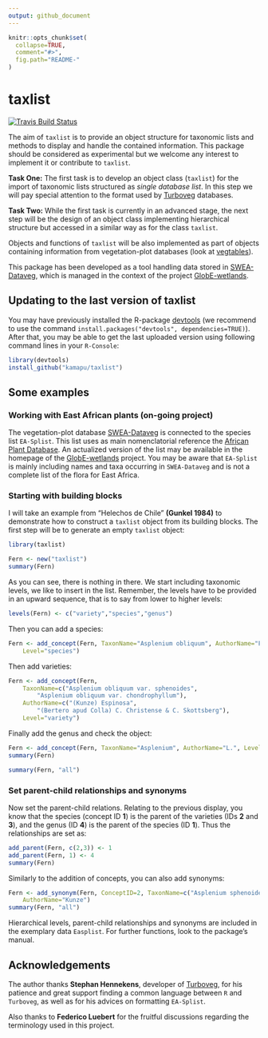 ---
output: github_document
---

<!-- README.md is generated from README.Rmd. Please edit that file -->

```{r,echo=FALSE}
knitr::opts_chunk$set(
  collapse=TRUE,
  comment="#>",
  fig.path="README-"
)
```

# taxlist


[![Travis Build Status](https://travis-ci.org/kamapu/taxlist.svg?branch=master)](https://travis-ci.org/kamapu/taxlist)

The aim of `taxlist` is to provide an object structure for taxonomic lists
and methods to display and handle the contained information.
This package should be considered as experimental but we welcome any interest
to implement it or contribute to `taxlist`.

**Task One:** The first task is to develop an object class (`taxlist`) for the
import of taxonomic lists structured as _single database list_.
In this step we will pay special attention to the format used by
[Turboveg](http://www.synbiosys.alterra.nl/turboveg) databases.

**Task Two:** While the first task is currently in an advanced stage, the next
step will be the design of an object class implementing hierarchical structure
but accessed in a similar way as for the class `taxlist`.

Objects and functions of `taxlist` will be also implemented as part of objects
containing information from vegetation-plot databases (look at
[vegtables](https://github.com/kamapu/vegtable)).

This package has been developed as a tool handling data stored in
[SWEA-Dataveg](http://www.givd.info/ID/AF-00-006), which is managed in the
context of the project [GlobE-wetlands](https://www.wetlands-africa.de).

## Updating to the last version of taxlist
You may have previously installed the R-package
[devtools](https://github.com/hadley/devtools) (we recommend to use the command
`install.packages("devtools", dependencies=TRUE)`).
After that, you may be able to get the last uploaded version using following
command lines in your `R-Console`:

```{r,eval=FALSE}
library(devtools)
install_github("kamapu/taxlist")
```

## Some examples

### Working with East African plants (on-going project)
The vegetation-plot database [SWEA-Dataveg](http://www.givd.info/ID/AF-00-006)
is connected to the species list `EA-Splist`.
This list uses as main nomenclatorial reference the
[African Plant Database](http://www.ville-ge.ch/musinfo/bd/cjb/africa/recherche.php).
An actualized version of the list may be available in the homepage of the
[GlobE-wetlands](https://www.wetlands-africa.de) project.
You may be aware that `EA-Splist` is mainly including names and taxa occurring
in `SWEA-Dataveg` and is not a complete list of the flora for East Africa.

### Starting with building blocks

I will take an example from "Helechos de Chile" **(Gunkel 1984)** to demonstrate
how to construct a `taxlist` object from its building blocks.
The first step will be to generate an empty `taxlist` object:

```{r}
library(taxlist)

Fern <- new("taxlist")
summary(Fern)
```

As you can see, there is nothing in there.
We start including taxonomic levels, we like to insert in the list.
Remember, the levels have to be provided in an upward sequence, that is to say
from lower to higher levels:

```{r}
levels(Fern) <- c("variety","species","genus")
```
Then you can add a species:

```{r}
Fern <- add_concept(Fern, TaxonName="Asplenium obliquum", AuthorName="Forster",
	Level="species")
```

Then add varieties:

```{r}
Fern <- add_concept(Fern,
	TaxonName=c("Asplenium obliquum var. sphenoides",
		"Asplenium obliquum var. chondrophyllum"),
	AuthorName=c("(Kunze) Espinosa",
		"(Bertero apud Colla) C. Christense & C. Skottsberg"),
	Level="variety")
```

Finally add the genus and check the object:

```{r}
Fern <- add_concept(Fern, TaxonName="Asplenium", AuthorName="L.", Level="genus")
summary(Fern)

summary(Fern, "all")
```

### Set parent-child relationships and synonyms

Now set the parent-child relations.
Relating to the previous display, you know that the species (concept ID **1**)
is the parent of the varieties (IDs **2** and **3**), and the genus (ID **4**)
is the parent of the species (ID **1**).
Thus the relationships are set as:

```{r}
add_parent(Fern, c(2,3)) <- 1
add_parent(Fern, 1) <- 4
summary(Fern)
```

Similarly to the addition of concepts, you can also add synonyms:

```{r}
Fern <- add_synonym(Fern, ConceptID=2, TaxonName=c("Asplenium sphenoides"),
	AuthorName="Kunze")
summary(Fern, "all")
```

Hierarchical levels, parent-child relationships and synonyms are included in the
exemplary data `Easplist`.
For further functions, look to the package's manual.

## Acknowledgements
The author thanks **Stephan Hennekens**, developer of
[Turboveg](http://www.synbiosys.alterra.nl/turboveg), for his patience and great
support finding a common language between `R` and `Turboveg`, as well as for
his advices on formatting `EA-Splist`.

Also thanks to **Federico Luebert** for the fruitful discussions regarding the
terminology used in this project.
